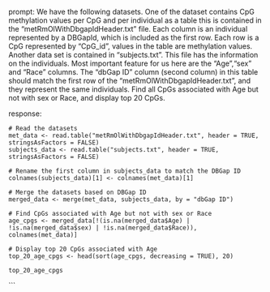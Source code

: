 prompt:
We have the following datasets. One of the dataset contains CpG methylation values per CpG and per individual as a table this is contained in the “metRmOlWithDbgapIdHeader.txt” file. Each column is an individual represented by a DBGapId, which is included as the first row. Each row is a CpG represented by "CpG_id", values in the table are methylation values. Another data set is contained in “subjects.txt”. This file has the information on the individuals. Most important feature for us here are the "Age","sex" and "Race" columns. The "dbGap ID" column (second column) in this table should match the first row of the "metRmOlWithDbgapIdHeader.txt", and they represent the same individuals. Find all CpGs associated with Age but not with sex or Race, and display top 20 CpGs.

response:
```
# Read the datasets
met_data <- read.table("metRmOlWithDbgapIdHeader.txt", header = TRUE, stringsAsFactors = FALSE)
subjects_data <- read.table("subjects.txt", header = TRUE, stringsAsFactors = FALSE)

# Rename the first column in subjects_data to match the DBGap ID
colnames(subjects_data)[1] <- colnames(met_data)[1]

# Merge the datasets based on DBGap ID
merged_data <- merge(met_data, subjects_data, by = "dbGap ID")

# Find CpGs associated with Age but not with sex or Race
age_cpgs <- merged_data[!(is.na(merged_data$Age) | !is.na(merged_data$sex) | !is.na(merged_data$Race)), colnames(met_data)]

# Display top 20 CpGs associated with Age
top_20_age_cpgs <- head(sort(age_cpgs, decreasing = TRUE), 20)

top_20_age_cpgs
```
```
